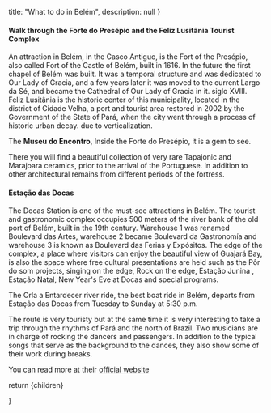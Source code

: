 
  title: "What to do in Belém",
  description: null
}

#### Walk through the Forte do Presépio and the Feliz Lusitânia Tourist Complex

An attraction in Belém, in the Casco Antiguo, is the Fort of the Presépio, also called Fort of the Castle of Belém, built in 1616.
In the future the first chapel of Belém was built. It was a temporal structure and was dedicated to Our Lady of Gracia, and a few years later it was moved to the current Largo da Sé, and became the Cathedral of Our Lady of Gracia in it. siglo XVIII.
Feliz Lusitânia is the historic center of this municipality, located in the district of Cidade Velha, a port and tourist area restored in 2002 by the Government of the State of Pará, when the city went through a process of historic urban decay. due to verticalization.

The **Museu do Encontro**, Inside the Forte do Presépio, it is a gem to see.

There you will find a beautiful collection of very rare Tapajonic and Marajoara ceramics, prior to the arrival of the Portuguese. In addition to other architectural remains from different periods of the fortress.

#### Estação das Docas

The Docas Station is one of the must-see attractions in Belém. The tourist and gastronomic complex occupies 500 meters of the river bank of the old port of Belém, built in the 19th century.
Warehouse 1 was renamed Boulevard das Artes, warehouse 2 became Boulevard da Gastronomía and warehouse 3 is known as Boulevard das Ferias y Expósitos.
The edge of the complex, a place where visitors can enjoy the beautiful view of Guajará Bay, is also the space where free cultural presentations are held such as the Pôr do som projects, singing on the edge, Rock on the edge, Estação Junina , Estação Natal, New Year's Eve at Docas and special programs.

The Orla a Entardecer river ride, the best boat ride in Belém, departs from Estação das Docas from Tuesday to Sunday at 5:30 p.m.

The route is very touristy but at the same time it is very interesting to take a trip through the rhythms of Pará and the north of Brazil.
Two musicians are in charge of rocking the dancers and passengers. In addition to the typical songs that serve as the background to the dances, they also show some of their work during breaks.

You can read more at their [official website](https://www.valeverdeturismo.com.br/belem-para-amazonia)

  return <MdxLayout metadata={metadata}>{children}</MdxLayout>


}
